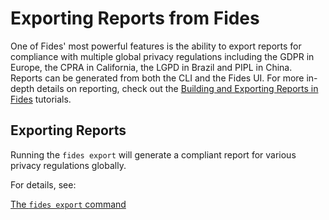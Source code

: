 # Exporting Reports from Fides

One of Fides' most powerful features is the ability to export reports for compliance with multiple global privacy regulations including the GDPR in Europe, the CPRA in California, the LGPD in Brazil and PIPL in China.
Reports can be generated from both the CLI and the Fides UI. For more in-depth details on reporting, check out the [Building and Exporting Reports in Fides](#LINK) tutorials.

## Exporting Reports
Running the ```fides export``` will generate a compliant report for various privacy regulations globally.

For details, see:

[The ```fides export``` command](report/cmd-export)